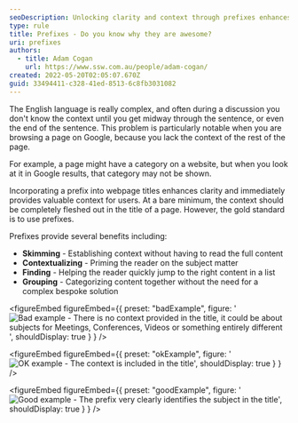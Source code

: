 ```yaml
---
seoDescription: Unlocking clarity and context through prefixes enhances webpage titles, providing valuable insights for users and search engines alike.
type: rule
title: Prefixes - Do you know why they are awesome?
uri: prefixes
authors:
  - title: Adam Cogan
    url: https://www.ssw.com.au/people/adam-cogan/
created: 2022-05-20T02:05:07.670Z
guid: 33494411-c328-41ed-8513-6c8fb3031082
---
```


The English language is really complex, and often during a discussion you don't know the context until you get midway through the sentence, or even the end of the sentence. This problem is particularly notable when you are browsing a page on Google, because you lack the context of the rest of the page.

For example, a page might have a category on a website, but when you look at it in Google results, that category may not be shown.

Incorporating a prefix into webpage titles enhances clarity and immediately provides valuable context for users.
At a bare minimum, the context should be completely fleshed out in the title of a page. However, the gold standard is to use prefixes.

Prefixes provide several benefits including:

- **Skimming** - Establishing context without having to read the full content
- **Contextualizing** - Priming the reader on the subject matter
- **Finding** - Helping the reader quickly jump to the right content in a list
- **Grouping** - Categorizing content together without the need for a complex bespoke solution

<figureEmbed figureEmbed={{
  preset: "badExample",
  figure: '![Bad example - There is no context provided in the title, it could be about subjects for Meetings, Conferences, Videos or something entirely different](badexamplenocontext.png)',
  shouldDisplay: true
} } />


<figureEmbed figureEmbed={{
  preset: "okExample",
  figure: '![OK example - The context is included in the title](okayexamplehascontext.png)',
  shouldDisplay: true
} } />


<figureEmbed figureEmbed={{
  preset: "goodExample",
  figure: '![Good example - The prefix very clearly identifies the subject in the title](goodexamplehascontextviaprefix.png)',
  shouldDisplay: true
} } />
